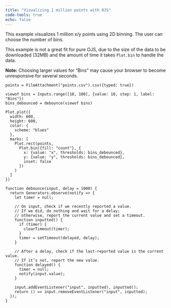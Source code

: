 ```yaml
---
title: "Visualizing 1 million points with OJS"
code-tools: true
echo: false
---
```


This example visualizes 1 million x/y points using 2D binning. The user can choose the number of bins.

This example is not a great fit for pure OJS, due to the size of the data to be downloaded (32MB) and the amount of time it takes `Plot.bin` to handle the data.

::: {.alert .alert-info}
**Note:** Choosing larger values for "Bins" may cause your browser to become unresponsive for several seconds.
:::

```ojs
points = FileAttachment("points.csv").csv({typed: true})
```

```ojs
viewof bins = Inputs.range([10, 100], {value: 10, step: 1, label: "Bins"})
bins_debounced = debounce(viewof bins)
```

```ojs
Plot.plot({
  width: 600,
  height: 600,
  color: {
    scheme: "blues"
  },
  marks: [
    Plot.rect(points,
      Plot.bin({fill: "count"}, {
        x: {value: "x", thresholds: bins_debounced},
        y: {value: "y", thresholds: bins_debounced},
        inset: false
      })
    )
  ]
})
```

```ojs
function debounce(input, delay = 1000) {
  return Generators.observe(notify => {
    let timer = null;

    // On input, check if we recently reported a value.
    // If we did, do nothing and wait for a delay;
    // otherwise, report the current value and set a timeout.
    function inputted() {
      if (timer) {
        clearTimeout(timer);
      }
      timer = setTimeout(delayed, delay);
    }

    // After a delay, check if the last-reported value is the current value.
    // If it’s not, report the new value.
    function delayed() {
      timer = null;
      notify(input.value);
    }

    input.addEventListener("input", inputted), inputted();
    return () => input.removeEventListener("input", inputted);
  });
}
```
